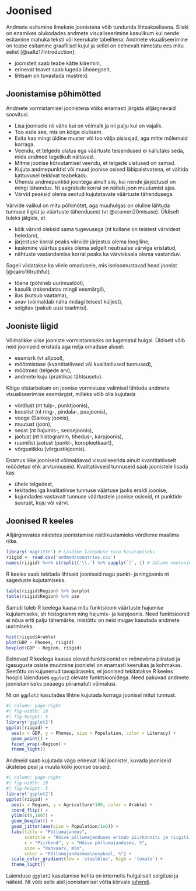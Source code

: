 # Joonised {#sec-joonised}

Andmete esitamine ilmekate joonistena võib tundunda lihtsakoelisena. Siiski on enamikes olukodades andmete visualiseerimine kasulikum kui nende esitamine mahuka teksti või keerukate tabelitena. Andmete visualiseerimine on teabe esitamine graafilisel kujul ja sellel on eelnevalt nimetatu ees mitu eelist [@saltz17introduction]:

- joonistelt saab teabe kätte kiiremini, 
- erinevat teavet saab lugeda üheaegselt, 
- lihtsam on tuvastada mustreid.

## Joonistamise põhimõtted

Andmete vormistamisel joonistena võiks enamasti järgida alljärgnevaid soovitusi.

- Lisa joonisele nii vähe kui on võimalk ja nii palju kui on vajalik.
- Too esile see, mis on kõige olulisem.
- Esita kas mingi üldine muster või too välja pisiasjad, aga mitte mõlemaid korraga.
- Veendu, et telgede ulatus ega väärtuste teisendused ei kallutaks seda, mida andmed tegelikult näitavad.
- Mitme joonise kõrvutamisel veendu, et telgede ulatused on samad.
- Kujuta andmepunktid või muud joonise osised läbipaistvatena, et vältida kattuvusel tekkivat teabekadu.
- Ühenda andmepunktid joontega ainult siis, kui nende järjestusel on mingi tähendus. Nt aegridade korral on näitab joon muutumist ajas.
- Värvid peaksid olema seotud kujutatavate väärtuste tähendusega. 

Värvide valikul on mitu põhimõtet, aga muuhulgas on oluline lähtuda tunnuse liigist ja väärtuste tähendusest (vt @crameri20misuse). Üldiselt tuleks jälgida, et 

- kõik värvid oleksid sama tugevusega (nt kollane on teistest värvidest heledam), 
- järjestuse korral peaks värvide järjestus olema loogiline, 
- keskmine väärtus peaks olema selgelt neutraalse värviga eristatud, 
- nähtuste vastandamise korral peaks ka värviskaala olema vastanduv.

Sageli viidatakse ka viiele omadusele, mis iseloomustavad head joonist [@cairo16truthful]: 

- tõene (põhineb uurimustööl), 
- kasulik (rakendatav mingil eesmärgil), 
- ilus (kutsub vaatama), 
- avav (võimaldab näha midagi teisest küljest), 
- selgitav (pakub uusi teadmisi).

## Jooniste liigid

Võimalikke viise jooniste vormistamiseks on lugematul hulgal. Üldiselt võib neid jooniseid eristada aga nelja omaduse alusel: 

- eesmärk (vt allpool), 
- mõõtmistase (kvantitatiivsed või kvalitatiivsed tunnused), 
- mõõtmed (telgede arv), 
- andmete kuju (praktikas tähtsusetu).

Kõige otstarbekam on joonise vormistuse valimisel lähtuda andmete visualiseerimise eesmärgist, milleks võib olla kujutada 

- võrdlust (nt tulp-, punktjoonis), 
- koostist (nt ring-, pindala-, puujoonis), 
- vooge (Sankey joonis), 
- muutust (joon), 
- seost (nt hajumis-, seosejoonis), 
- jaotust (nt histogramm, tihedus-, karpjoonis), 
- ruumilist jaotust (punkt-, koropleetkaart), 
- võrgustikku (võrgustikjoonis).

Enamus liike jooniseid võimaldavad visualiseerida ainult kvantitatiivselt mõõdetud ehk arvtunnuseid. Kvalitatiivseid tunnuseid saab joonistele lisada kas 

- ühele telgedest, 
- tekitades iga kvalitatiivse tunnuse väärtuse jaoks eraldi joonise, 
- kujundades vastavalt tunnuse väärtustele joonise osiseid, nt punktide suurust, kuju või värvi.

## Joonised R keeles

Alljärgnevates näidetes joonistamise näitlikustamieks võrdleme maailma riike.

``` r
library('magrittr') # Laadime laienduse toru kasutamiseks
riigid <- read.csv('andmed/countries.csv')
names(riigid) %<>% strsplit('\\.') %>% sapply(`[`, 1) # Jätame veerunimetustes alles vaid enne punkti oleva
```

R keeles saab tekitada lihtsaid jooniseid nagu punkt- ja ringjoonis nt sageduste kujutamiseks.

```r
table(riigid$Region) %>% barplot
table(riigid$Region) %>% pie
```

Samuti tuleb R keelega kaasa mitu funktsiooni väärtuste hajumise kujutamiseks, sh histogramm ning hajumis- ja karpjoonis. Need funktsioonid ei nõua eriti palju tähemärke, mistõttu on neid mugav kasutada andmete uurimiseks. 

```r
hist(riigid$Arable)
plot(GDP ~ Phones, riigid)
boxplot(GDP ~ Region, riigid)
```

Eelnevad R keelega kaasas olevad funktsioonid on mõnevõrra piiratud ja igasuguste osiste muutmine joonistel on enamasti keerukas ja kohmakas. Seetõttu on kujunenud tavapäraseks, et joonised tekitatakse R keeles hoopis laienduses `ggplot2` olevate funktsioonidega. Need pakuvad andmete joonistamiseks peaaegu piiramatult võimalusi. 

Nt on `ggplot2` kasutades lihtne kujutada korraga joonisel mitut tunnust.

```r
#| column: page-right
#| fig-width: 10
#| fig-height: 5
library('ggplot2')
ggplot(riigid) + 
  aes(x = GDP, y = Phones, size = Population, color = Literacy) + 
  geom_point() + 
  facet_wrap(~Region) + 
  theme_light()
```

Andmeid saab kujutada väga erinevat liiki joonistel, kuvada jooniseid üksteise peal ja muuta kõiki joonise osiseid.

```r
#| column: page-right
#| fig-width: 10
#| fig-height: 5
library('ggplot2')
ggplot(riigid) + 
  aes(x = Region, y = Agriculture*100, color = Arable) + 
  coord_flip() + 
  ylim(c(0,100)) +
  geom_boxplot() + 
  geom_jitter(aes(size = Population/1e6)) + 
  labs(title = "Põllumajandus", 
       subtitle = "Hõive põllumajanduses erineb piirkonniti ja riigiti märkimisväärselt", 
       x = "Piirkond", y = "Hõive põllumajanduses, %", 
       size = "Rahvaarv, mln", 
       color = "Põllumajandusmaa\nosakaal, %") + 
  scale_color_gradient(low = 'steelblue', high = 'tomato') + 
  theme_light()
```

Laienduse `ggplot2` kasutamise kohta on internetis hulgaliselt selgitusi ja näiteid. Nt võib selle abil joonistamisel võtta kõrvale [juhendi](https://www.maths.usyd.edu.au/u/UG/SM/STAT3022/r/current/Misc/data-visualization-2.1.pdf).

<!--
[[Statistical plots]]
[[Visualization]]
[[Prefer simplicity to sophistication]]
[[Colors in data visualization]]
-->